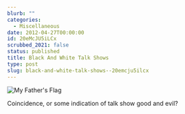 ```yaml
---
blurb: ""
categories:
  - Miscellaneous
date: 2012-04-27T00:00:00
id: 20eMcJU5iLCx
scrubbed_2021: false
status: published
title: Black And White Talk Shows
type: post
slug: black-and-white-talk-shows--20emcju5ilcx
---
```


![My Father's Flag](/images/aws-20120427--1127-01)

Coincidence, or some indication of talk show good and evil?
